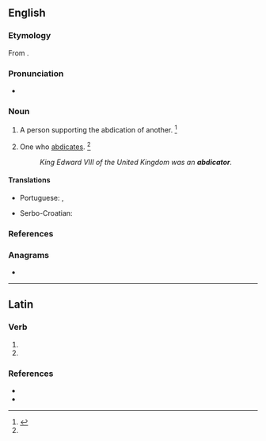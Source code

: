==English==

===Etymology===
From {{af|en|abdicate|-or|id2=agent noun}}.

===Pronunciation===
* {{a|US}} {{IPA|en|/ˈæb.dəˌkei.tɚ/|/ˈæb.dəˌkei.tə/}}

===Noun===
{{en-noun}}

# {{lb|en|obsolete}} A person supporting the abdication of another. {{defdate|Late 17th century.}}<ref name = SOED>{{R:SOED5|page=3}}</ref>
# One who [[abdicate]]s. {{defdate|Late 17th century.}}<ref name = SOED/>
#: ''King Edward VIII of the United Kingdom was an '''abdicator'''.''

====Translations====
{{trans-top|one who abdicates}}
* Portuguese: {{t|pt|abdicador|m}}, {{t|pt|abdicante|m|f}}
{{trans-mid}}
* Serbo-Croatian: {{t|sh|abdìkant|m}}
{{trans-bottom}}

===References===
<references/>

===Anagrams===
* {{anagrams|en|a=aabcdiort|acrobatid}}

----

==Latin==

===Verb===
{{la-verb-form|abdicātor}}

# {{inflection of|la|abdicō||2|s|futr|pasv|impr}}
# {{inflection of|la|abdicō||3|s|futr|pasv|impr}}

===References===
* {{R:du Cange}}
* {{R:NLW}}
